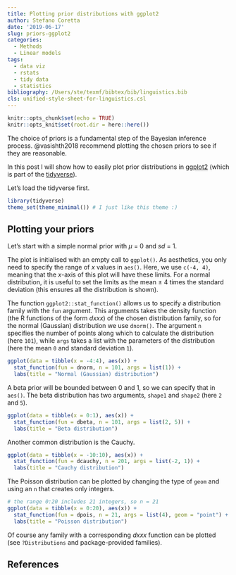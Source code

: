 ```yaml
---
title: Plotting prior distributions with ggplot2
author: Stefano Coretta
date: '2019-06-17'
slug: priors-ggplot2
categories:
  - Methods
  - Linear models
tags:
  - data viz
  - rstats
  - tidy data
  - statistics
bibliography: /Users/ste/texmf/bibtex/bib/linguistics.bib
cls: unified-style-sheet-for-linguistics.csl
---
```


```r
knitr::opts_chunk$set(echo = TRUE)
knitr::opts_knit$set(root.dir = here::here())
```

The choice of priors is a fundamental step of the Bayesian inference process. @vasishth2018 recommend plotting the chosen priors to see if they are reasonable.

In this post I will show how to easily plot prior distributions in [ggplot2](https://ggplot2.tidyverse.org) (which is part of the [tidyverse](https://www.tidyverse.org)).

Let's load the tidyverse first.

```r
library(tidyverse)
theme_set(theme_minimal()) # I just like this theme :)
```

## Plotting your priors

Let's start with a simple normal prior with $\mu$ = 0 and *sd* = 1.

The plot is initialised with an empty call to `ggplot()`.
As aesthetics, you only need to specify the range of *x* values in `aes()`.
Here, we use `c(-4, 4)`, meaning that the *x*-axis of this plot will have these limits.
For a normal distribution, it is useful to set the limits as the mean ± 4 times the standard deviation (this ensures all the distribution is shown).

The function `ggplot2::stat_function()` allows us to specify a distribution family with the `fun` argument.
This arguments takes the density function (the R functions of the form *dxxx*) of the chosen distribution family, so for the normal (Gaussian) distribution we use `dnorm()`.
The argument `n` specifies the number of points along which to calculate the distribution (here `101`), while `args` takes a list with the parameters of the distribution (here the mean `0` and standard deviation `1`).

```r
ggplot(data = tibble(x = -4:4), aes(x)) +
  stat_function(fun = dnorm, n = 101, args = list(1)) +
  labs(title = "Normal (Gaussian) distribution")
```

A beta prior will be bounded between 0 and 1, so we can specify that in `aes()`.
The beta distribution has two arguments, `shape1` and `shape2` (here `2` and `5`).

```r
ggplot(data = tibble(x = 0:1), aes(x)) +
  stat_function(fun = dbeta, n = 101, args = list(2, 5)) +
  labs(title = "Beta distribution")
```

Another common distribution is the Cauchy.

```r
ggplot(data = tibble(x = -10:10), aes(x)) +
  stat_function(fun = dcauchy, n = 201, args = list(-2, 1)) +
  labs(title = "Cauchy distribution")
```

The Poisson distribution can be plotted by changing the type of `geom` and using an `n` that creates only integers.

```r
# the range 0:20 includes 21 integers, so n = 21
ggplot(data = tibble(x = 0:20), aes(x)) +
  stat_function(fun = dpois, n = 21, args = list(4), geom = "point") +
  labs(title = "Poisson distribution")
```

Of course any family with a corresponding *dxxx* function can be plotted (see `?Distributions` and package-provided families).

## References


